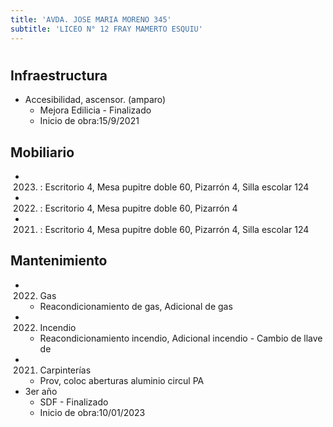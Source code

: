 ```yaml
---
title: 'AVDA. JOSE MARIA MORENO 345'
subtitle: 'LICEO N° 12 FRAY MAMERTO ESQUIU'
---
```


#
## Infraestructura

* Accesibilidad, ascensor. (amparo) 
    + Mejora Edilicia - Finalizado 
    + Inicio de obra:15/9/2021 



## Mobiliario

*  (2023) : Escritorio 4, Mesa pupitre doble 60, Pizarrón 4, Silla escolar 124 

*  (2022) : Escritorio 4, Mesa pupitre doble 60, Pizarrón 4 

*  (2021) : Escritorio 4, Mesa pupitre doble 60, Pizarrón 4, Silla escolar 124 





## Mantenimiento

*  (2022) Gas 
    + Reacondicionamiento de gas, Adicional de gas

*  (2022) Incendio 
    + Reacondicionamiento incendio, Adicional incendio - Cambio de llave de

*  (2021) Carpinterías 
    + Prov, coloc aberturas aluminio circul PA




* 3er año 
    + SDF - Finalizado 
    + Inicio de obra:10/01/2023 




